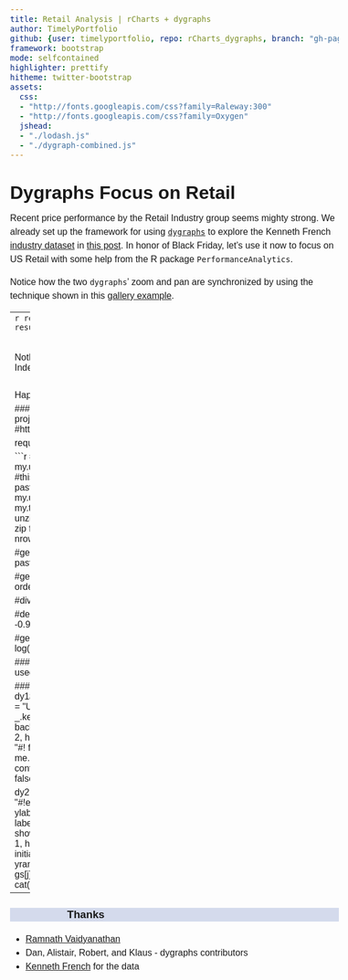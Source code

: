 ```yaml
---
title: Retail Analysis | rCharts + dygraphs
author: TimelyPortfolio
github: {user: timelyportfolio, repo: rCharts_dygraphs, branch: "gh-pages"}
framework: bootstrap
mode: selfcontained
highlighter: prettify
hitheme: twitter-bootstrap
assets:
  css:
  - "http://fonts.googleapis.com/css?family=Raleway:300"
  - "http://fonts.googleapis.com/css?family=Oxygen"
  jshead:
  - "./lodash.js"
  - "./dygraph-combined.js"
--- 
```


<!-- thanks http://stackoverflow.com/questions/17836686/highlight-closest-series-but-only-show-x-y-of-highlighted-series -->
<style>
  #status > span { display: none; }
  #status > span.highlight { display: inline; }
  
.container{width:950px;}

body{
  font-family: 'Oxygen', sans-serif;
  font-size: 16px;
  line-height: 24px;
}

h1,h2,h3,h4 {
font-family: 'Raleway', sans-serif;
}

h3 {
background-color: #D4DAEC;
  text-indent: 100px; 
}

h4 {
text-indent: 100px;
}
</style>


# Dygraphs Focus on Retail

Recent price performance by the Retail Industry group seems mighty strong.  We already set up the framework for using [`dygraphs`](http://dygraphs.com) to explore the Kenneth French [industry dataset](http://mba.tuck.dartmouth.edu/pages/faculty/ken.french/data_library.html) in [this post](http://timelyportfolio.blogspot.com/2013/11/dygraphs-with-bigger-data-us-industries.html).  In honor of Black Friday, let's use it now to focus on US Retail with some help from the R package `PerformanceAnalytics`.

Notice how the two `dygraphs`' zoom and pan are synchronized by using the technique shown in this [gallery example](http://dygraphs.com/gallery/#g/synchronize).

---
```r
require(knitr)
opts_chunk$set(
  echo=T,
  warning=F,
  error=F, 
  message=F,
  cache = F,
  results = 'asis',
  fig.width = 11,
  fig.height = 4,
  tidy = F
)
```

<div class = 'row'>
  <div id = "dygraphPrice" class = 'span8' style = 'height:300px;'>
  </div>
  <div id="statusPrice" class = 'span4'>
  </div>  
</div>
<div class = 'row'>
  <div id = "dygraphSharpe" class = 'span8' style = 'height:300px;'>
  </div>
  <div id="statusSharpe" class = 'span4'>
  </div>  
</div>
<div class = 'row'>
  <div class = 'span8 offset2'>
    <small class="text-info">click/drag to zoom; shift+click/drag to pan; double-click to unzoom</small>
  </div>
</div>

<br>

Nothing odd really stands out after this inspection.  However, if you look at the Dow Jones US Retail Index, a much different picture appears.  I'll save that analysis until after Thanksgiving.

<div class = 'row'>
  <div class = 'span8'>
    <a href = "http://stockcharts.com/h-sc/ui?s=$DJUSRT&p=M&yr=13&mn=3&dy=0&id=p76535120217"><img src = "./djusrt.png"></img></a>
  </div>
</div>

<br>
Happy Black Friday!

### Get the Data Just Like Before
```r
library(rCharts)
#get very helpful Ken French data
#for this project we will look at Industry Portfolios
#http://mba.tuck.dartmouth.edu/pages/faculty/ken.french/ftp/48_Industry_Portfolios_daily.zip
 
require(quantmod)
require(PerformanceAnalytics)
```

```r
#my.url will be the location of the zip file with the data
my.url="http://mba.tuck.dartmouth.edu/pages/faculty/ken.french/ftp/48_Industry_Portfolios_daily.zip"
#this will be the temp file set up for the zip file
my.tempfile<-paste(tempdir(),"\\frenchindustry.zip",sep="")
#my.usefile is the name of the txt file with the data
my.usefile<-paste(tempdir(),"\\48_Industry_Portfolios_daily.txt",sep="")
download.file(my.url, my.tempfile, method="auto", 
              quiet = FALSE, mode = "wb",cacheOK = TRUE)
unzip(my.tempfile,exdir=tempdir(),junkpath=TRUE)
#read space delimited text file extracted from zip
french_industry <- read.table(file=my.usefile,
                              header = TRUE, sep = "",
                              as.is = TRUE,
                              skip = 9, nrows=23027)
 
#get dates ready for xts index
datestoformat <- rownames(french_industry)
datestoformat <- paste(substr(datestoformat,1,4),
                       substr(datestoformat,5,6),substr(datestoformat,7,8),sep="-")
 
#get xts for analysis
french_industry_xts <- as.xts(french_industry[,1:NCOL(french_industry)],
                              order.by=as.Date(datestoformat))
 
#divide by 100 to get percent
french_industry_xts <- french_industry_xts/100
 
#delete missing data which is denoted by -0.9999
french_industry_xts[which(french_industry_xts < -0.99,arr.ind=TRUE)[,1],
                  unique(which(french_industry_xts < -0.99,arr.ind=TRUE)[,2])] <- 0
 
#get price series or cumulative growth of 1
french_industry_price <- log(cumprod(french_industry_xts+1))
```

### Transform and Supply Data as an Array
Dygraphs allows multiple [data format options](http://dygraphs.com/data.html).  We used a CSV url last time.  Let's try the `Array` method.
```r
retail.df <- data.frame(
  paste0("#!new Date(\'",index(french_industry_price),"\')!#"),
  french_industry_price$Rtail
)
colnames(retail.df) <- c("date","price")
sharpe.df <- data.frame(
  paste0("#!new Date(\'",index(french_industry_price),"\')!#"),
  apply.rolling(
    french_industry_xts$Rtail,
    Sharpe,
    width = 36,
    by = 1
  )
)
colnames(sharpe.df) <- c("date","sharpe")
cat(
  '<script>
  var price = ',
  toObj(rjson::toJSON( retail.df )),
  '
  var sharpe = ',
  toObj(rjson::toJSON( sharpe.df )),
  '
  var blockRedraw = false;
  var gs = [];
</script>'
)  
```

### rCharts Magic with a Spice of Lodash
```r
dy1 <- rCharts$new()
dy1$setLib( "." )
dy1$templates$script = "chart_csv2.html"
dy1$set(
  data = "#!eval('_.unzip(price)')!#",
  chart = list(
    title = "US Retail Since 1926 | source: Kenneth French",
    ylabel = "Cumulative Return (log)",
    labels = "#! _.keys(price) !#",
    labelsDiv = "#!document.getElementById('statusPrice')!#",
    labelsDivStyles= list(
      background = 'none'
    ),
    strokeWidth = 0.75,
    showLabelsOnHighlight = TRUE,
    highlightCircleSize = 2,    
    highlightSeriesOpts = list(
      strokeWidth = 1,
      highlightCircleSize = 5
    ),
    width = 550,
    drawCallback = "#!
      function(me, initial) {
        if (blockRedraw || initial) return;
        blockRedraw = true;
        var range = me.xAxisRange();
        var yrange = me.yAxisRange();
        for (var j = 0; j < gs.length; j++) {
          if (gs[j] == me) continue;
          gs[j].updateOptions( {
            dateWindow: range,
            //valueRange: yrange
          } );
        }
        blockRedraw = false;
      }!#"
  )
)
cat(noquote(dy1$html( chartId = "dygraphPrice" )))


dy2 <- rCharts$new()
dy2$setLib( "." )
dy2$templates$script = "chart_csv2.html"
dy2$set(
  data = "#!eval('_.unzip(sharpe)')!#",
  chart = list(
    #title = "US Retail Since 1926 | source: Kenneth French",
    ylabel = "Sharpe ( Rf = 0 )",
    labelsDiv = "#!document.getElementById('statusSharpe')!#",
    labelsDivStyles= list(
      background = 'none'
    ),
    labels = "#! _.keys(sharpe) !#",
    strokeWidth = 0.75,
    showLabelsOnHighlight = TRUE,
    highlightCircleSize = 2,    
    highlightSeriesOpts = list(
      strokeWidth = 1,
      highlightCircleSize = 5
    ),
    colors = "#!['gray']!#",
    width = 550,
    drawCallback = "#!
      function(me, initial) {
        if (blockRedraw || initial) return;
        blockRedraw = true;
        var range = me.xAxisRange();
        var yrange = me.yAxisRange();
        for (var j = 0; j < gs.length; j++) {
          if (gs[j] == me) continue;
          gs[j].updateOptions( {
            dateWindow: range,
            //valueRange: yrange
          } );
        }
        blockRedraw = false;
      }!#"
  )
)
cat(noquote(dy2$html( chartId = "dygraphSharpe" )))
```

---
### Thanks
- [Ramnath Vaidyanathan](http://twitter.com/ramnath_vaidya)
- Dan, Alistair, Robert, and Klaus - dygraphs contributors
- [Kenneth French](http://mba.tuck.dartmouth.edu/pages/faculty/ken.french/data_library.html) for the data
